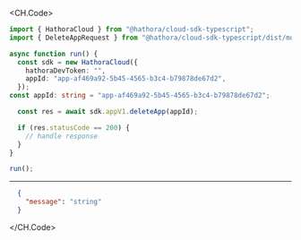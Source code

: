 
<CH.Code>
```typescript DeleteApp.ts
import { HathoraCloud } from "@hathora/cloud-sdk-typescript";
import { DeleteAppRequest } from "@hathora/cloud-sdk-typescript/dist/models/operations";

async function run() {
  const sdk = new HathoraCloud({
    hathoraDevToken: "",
    appId: "app-af469a92-5b45-4565-b3c4-b79878de67d2",
  });
const appId: string = "app-af469a92-5b45-4565-b3c4-b79878de67d2";

  const res = await sdk.appV1.deleteApp(appId);

  if (res.statusCode == 200) {
    // handle response
  }
}

run();
```
---

```json Example Response
  {
    "message": "string"
  }
```
</CH.Code>

